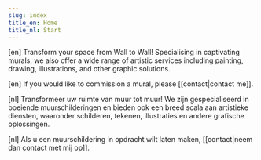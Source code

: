 ```yaml
---
slug: index
title_en: Home
title_nl: Start
---
```

<script context="module">
</script>

<x-intro class="block bg-stone-200 text-black p-4 sm:px-6">

[en]
Transform your space from Wall to Wall! Specialising in captivating murals, we also offer a wide range of artistic services including painting, drawing, illustrations, and other graphic solutions.

[en]
If you would like to commission a mural, please [[contact|contact me]].

[nl]
Transformeer uw ruimte van muur tot muur! We zijn gespecialiseerd in boeiende muurschilderingen en bieden ook een breed scala aan artistieke diensten, waaronder schilderen, tekenen, illustraties en andere grafische oplossingen. 

[nl]
Als u een muurschildering in opdracht wilt laten maken, [[contact|neem dan contact met mij op]].

</x-intro>

<Gallery />

<style type="postcss">
x-intro {
    width: 100% !important;
}
</style>